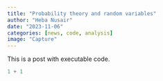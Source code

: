 ```yaml
---
title: "Probability theory and random variables"
author: "Heba Nusair"
date: "2023-11-06"
categories: [news, code, analysis]
image: "Capture"
---
```


This is a post with executable code.

```r
1 + 1
```

```python

```
